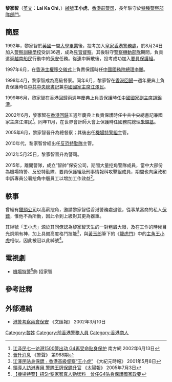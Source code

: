 {{Infobox_officeholder
| name = 黎家智
| image name = 
| width = 
| Sex = 男
| now = [[香港|香港]][[警司|警司]]
| period = 2012年5月25日至2015年
| different name = 王小虎
| Native place = 
| date of death =
| place of birth = {{BHKG}}
| party = 
| place of death =
| spouse = 
| relatives =
| educate =
| past =
*[[見習督察|見習督察]]<br /><span style="color: blue;">（1992年8月24日至？）</span>
*[[高級督察|高級督察]] <br /><span style="color: blue;">（1998年4月至2005年6月）</span>
*[[總督察|總督察]] <br /><span style="color: blue;">（2005年6月至2012年5月25日）</span>
*[[警司|警司]] <br /><span style="color: blue;">（2012年5月25日至2015年）</span>
}}

'''黎家智'''（[[英文|英文]]：'''Lai Ka Chi'''，{{bd|1967年|8月6日|catIdx=P}}）[[綽號|綽號]]'''王小虎'''，[[香港|香港]][[前警司|前警司]]，長年駐守於[[特種警察部隊|特種警察部隊]][[香港警務處架構|部門]]。

== 簡歷 ==
1992年，黎家智於[[英國|英國]]一間[[大學|大學]][[畢業|畢業]]後，投考加入[[皇家香港警務處|皇家香港警務處]]，於8月24日加入[[警察訓練學校|警察訓練學校]]受訓36週，成為[[見習督察|見習督察]]。其後駐守[[警察機動部隊|警察機動部隊]]期間，負責遣返[[越南船民|越南船民]]行動中的[[保安|保安]]任務。從[[連|連]]中解散後，投考成功加入[[要員保護組|要員保護組]]。

1997年6月，在[[香港主權移交儀式|香港主權移交儀式]]上負責保護時任[[中國國務院總理|中國國務院總理]][[李鵬|李鵬]]。

1998年4月，黎家智成為高級督察。同年6月，黎家智在[[香港回歸|香港回歸]]一週年慶典上負責保護時任[[中共中央總書記|中共中央總書記]]兼[[中國國家主席|中國國家主席]][[江澤民|江澤民]]。

1999年6月，黎家智在香港回歸兩週年慶典上負責保護時任[[中國國家副主席|中國國家副主席]][[胡錦濤|胡錦濤]]。

2002年6月，黎家智在[[香港回歸|香港回歸]]五週年慶典上負責保護時任中共中央總書記兼國家主席江澤民<ref>[http://www.southcn.com/news/hktwma/hot/200206130866.htm 江泽民七一访港1500警出动 G4再受命贴身保护] {{Wayback|url=http://www.southcn.com/news/hktwma/hot/200206130866.htm |date=20160304200014 }} 南方網 2002年6月13日</ref>。同年11月，在世界會計師大會上保護時任國務院總理[[朱鎔基|朱鎔基]]。

2005年6月，黎家智晉升為總督察；其後出任[[機場特警組|機場特警組]]主管。

2010年代，黎家智曾經出任[[反恐特勤隊|反恐特勤隊]]主管。

2012年5月25日，黎家智晉升為警司。

2015年，離開警隊，成立“智帥”保安公司，期間大量挖角警隊成員，當中大部份為機場特警、反恐特勤隊、要員保護組及刑事情報科攻擊組成員，期間也向廉政和申訴專員公署挖角中層員工以增加工作效益<ref>[http://www.police.gov.hk/offbeat/968/chi/i01.htm 晉升消息] {{Wayback|url=http://www.police.gov.hk/offbeat/968/chi/i01.htm |date=20160304132213 }} 《警聲》 第968期</ref>。

== 軼事 ==
曾經有[[獵頭|獵頭]][[公司|公司]]以高薪挖角，邀請黎家智從香港警務處退役，從事某富商的私人[[保鏢|保鏢]]，惟他不為所動，因此令到上級對其更為器重。

其綽號「王小虎」源於其同僚認為黎家智天生的一對粗眉大眼，及在工作的時候目光炯炯有神，加上具備高度格鬥技能<ref>[http://www.epochtimes.com/b5/1/5/8/n86117.htm 江澤民貼身保鏢﹕香港高級督察“王小虎”] {{Wayback|url=http://www.epochtimes.com/b5/1/5/8/n86117.htm |date=20160304132420 }} 《大紀元時報》 2001年5月8日</ref>，與[[黃玉郎|黃玉郎]]筆下的《[[龍虎門|龍虎門]]》中的[[主角|主角]][[王小虎|王小虎]]相似，因此被冠以此綽號<ref>[http://the-sun.on.cc/channels/news/20050703/20050703021352_0001.html 領導人訪港專用 警隊王牌保鏢升官] {{Wayback|url=http://the-sun.on.cc/channels/news/20050703/20050703021352_0001.html |date=20160305135057 }} 《太陽報》 2005年7月3日</ref>。

==電視劇==
*[[機場特警_(無綫電視劇)|機場特警]]<ref>[https://www.hk01.com/即時娛樂/455550/   【機場特警】招Sir黎家智真人勁猛料　曾任G4貼身保護國家政要]</ref>飾 招家智

== 參考註釋 ==
{{Reflist}}

== 外部連結 ==
*[http://paper.wenweipo.com/2002/03/10/YO0203100077.htm 港警考察兩會保安] 《文匯報》 2002年3月10日

[[Category:黎姓|Category:黎姓]]
[[Category:前香港警務人員|Category:前香港警務人員]]
[[Category:香港商人|Category:香港商人]]